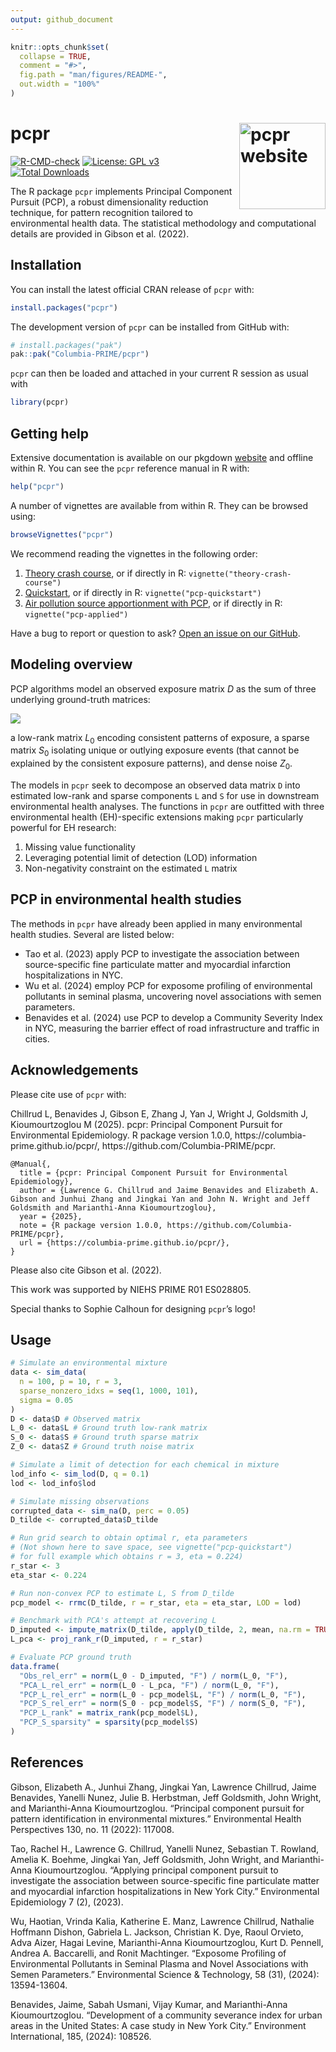 ```yaml
---
output: github_document
---
```


<!-- README.md is generated from README.Rmd. Please edit that file -->

```r
knitr::opts_chunk$set(
  collapse = TRUE,
  comment = "#>",
  fig.path = "man/figures/README-",
  out.width = "100%"
)
```

# pcpr <a href="https://columbia-prime.github.io/pcpr/"><img src="man/figures/logo.png" align="right" height="138" alt="pcpr website" /></a>

<!-- badges: start -->
<!-- [![CRAN status](https://www.r-pkg.org/badges/version/pcpr)](https://cran.r-project.org/package=pcpr) -->
[![R-CMD-check](https://github.com/Columbia-PRIME/pcpr/actions/workflows/R-CMD-check.yaml/badge.svg)](https://github.com/Columbia-PRIME/pcpr/actions/workflows/R-CMD-check.yaml)
[![License: GPL v3](https://img.shields.io/badge/License-GPLv3-blue.svg)](https://www.gnu.org/licenses/gpl-3.0)
[![Total Downloads](https://cranlogs.r-pkg.org/badges/grand-total/pcpr)](https://cranlogs.r-pkg.org/badges/grand-total/pcpr)
<!-- badges: end -->

The R package `pcpr` implements Principal Component Pursuit (PCP), a robust
dimensionality reduction technique, for pattern recognition tailored to
environmental health data. The statistical methodology and computational details
are provided in Gibson et al. (2022).

## Installation

You can install the latest official CRAN release of `pcpr` with:

``` r
install.packages("pcpr")
```

The development version of `pcpr` can be installed from GitHub with:

``` r
# install.packages("pak")
pak::pak("Columbia-PRIME/pcpr")
```

`pcpr` can then be loaded and attached in your current R session as usual with

```r
library(pcpr)
```

## Getting help

Extensive documentation is available on our pkgdown [website](https://columbia-prime.github.io/pcpr/reference/index.html) and offline within R.
You can see the `pcpr` reference manual in R with:

``` r
help("pcpr")
```

A number of vignettes are available from within R. They can be browsed using:

``` r
browseVignettes("pcpr")
```

We recommend reading the vignettes in the following order:

1. [Theory crash course](https://columbia-prime.github.io/pcpr/articles/theory-crash-course.html), or if directly in R: `vignette("theory-crash-course")`
2. [Quickstart](https://columbia-prime.github.io/pcpr/articles/pcp-quickstart.html), or if directly in R: `vignette("pcp-quickstart")`
3. [Air pollution source apportionment with PCP](https://columbia-prime.github.io/pcpr/articles/pcp-applied.html), or if directly in R: `vignette("pcp-applied")`

Have a bug to report or question to ask? [Open an issue on our GitHub](https://github.com/Columbia-PRIME/pcpr/issues).

## Modeling overview

PCP algorithms model an observed exposure matrix $D$ as the sum of three underlying
ground-truth matrices:

![](man/figures/README-pcp-model-1.jpeg)

a low-rank matrix $L_0$ encoding consistent patterns of exposure, a sparse
matrix $S_0$ isolating unique or outlying exposure events (that cannot be
explained by the consistent exposure patterns), and dense noise $Z_0$.

The models in `pcpr` seek to decompose an observed data matrix `D` into estimated
low-rank and sparse components `L` and `S` for use in downstream environmental health
analyses. The functions in `pcpr` are outfitted with three environmental health
(EH)-specific extensions making `pcpr` particularly powerful for EH research:

1. Missing value functionality
2. Leveraging potential limit of detection (LOD) information
3. Non-negativity constraint on the estimated `L` matrix

## PCP in environmental health studies

The methods in `pcpr` have already been applied in many environmental health studies. Several are listed below:

* Tao et al. (2023) apply PCP to investigate the association between source-specific fine particulate matter and myocardial infarction hospitalizations in NYC. 
* Wu et al. (2024) employ PCP for exposome profiling of environmental pollutants in seminal plasma, uncovering novel associations with semen parameters.
* Benavides et al. (2024) use PCP to develop a Community Severity Index in NYC, measuring the barrier effect of road infrastructure and traffic in cities. 

## Acknowledgements

Please cite use of `pcpr` with:

Chillrud L, Benavides J, Gibson E, Zhang J, Yan J, Wright J, Goldsmith J, Kioumourtzoglou M (2025).
pcpr: Principal Component Pursuit for Environmental Epidemiology. R package version 1.0.0,
https://columbia-prime.github.io/pcpr/, https://github.com/Columbia-PRIME/pcpr.

```
@Manual{,
  title = {pcpr: Principal Component Pursuit for Environmental Epidemiology},
  author = {Lawrence G. Chillrud and Jaime Benavides and Elizabeth A. Gibson and Junhui Zhang and Jingkai Yan and John N. Wright and Jeff Goldsmith and Marianthi-Anna Kioumourtzoglou},
  year = {2025},
  note = {R package version 1.0.0, https://github.com/Columbia-PRIME/pcpr},
  url = {https://columbia-prime.github.io/pcpr/},
}
```

Please also cite Gibson et al. (2022).

This work was supported by NIEHS PRIME R01 ES028805.

Special thanks to Sophie Calhoun for designing `pcpr`'s logo!

## Usage
```r
# Simulate an environmental mixture
data <- sim_data(
  n = 100, p = 10, r = 3,
  sparse_nonzero_idxs = seq(1, 1000, 101),
  sigma = 0.05
)
D <- data$D # Observed matrix
L_0 <- data$L # Ground truth low-rank matrix
S_0 <- data$S # Ground truth sparse matrix
Z_0 <- data$Z # Ground truth noise matrix

# Simulate a limit of detection for each chemical in mixture
lod_info <- sim_lod(D, q = 0.1)
lod <- lod_info$lod

# Simulate missing observations
corrupted_data <- sim_na(D, perc = 0.05)
D_tilde <- corrupted_data$D_tilde

# Run grid search to obtain optimal r, eta parameters
# (Not shown here to save space, see vignette("pcp-quickstart")
# for full example which obtains r = 3, eta = 0.224)
r_star <- 3
eta_star <- 0.224

# Run non-convex PCP to estimate L, S from D_tilde
pcp_model <- rrmc(D_tilde, r = r_star, eta = eta_star, LOD = lod)

# Benchmark with PCA's attempt at recovering L
D_imputed <- impute_matrix(D_tilde, apply(D_tilde, 2, mean, na.rm = TRUE))
L_pca <- proj_rank_r(D_imputed, r = r_star)

# Evaluate PCP ground truth
data.frame(
  "Obs_rel_err" = norm(L_0 - D_imputed, "F") / norm(L_0, "F"),
  "PCA_L_rel_err" = norm(L_0 - L_pca, "F") / norm(L_0, "F"),
  "PCP_L_rel_err" = norm(L_0 - pcp_model$L, "F") / norm(L_0, "F"),
  "PCP_S_rel_err" = norm(S_0 - pcp_model$S, "F") / norm(S_0, "F"),
  "PCP_L_rank" = matrix_rank(pcp_model$L),
  "PCP_S_sparsity" = sparsity(pcp_model$S)
)
```

## References

Gibson, Elizabeth A., Junhui Zhang, Jingkai Yan, Lawrence Chillrud, Jaime Benavides, Yanelli Nunez, Julie B. Herbstman, Jeff Goldsmith, John Wright, and Marianthi-Anna Kioumourtzoglou. "Principal component pursuit for pattern identification in environmental mixtures." Environmental Health Perspectives 130, no. 11 (2022): 117008.

Tao, Rachel H., Lawrence G. Chillrud, Yanelli Nunez, Sebastian T. Rowland, Amelia K. Boehme, Jingkai Yan, Jeff Goldsmith, John Wright, and Marianthi-Anna Kioumourtzoglou. "Applying principal component pursuit to investigate the association between source-specific fine particulate matter and myocardial infarction hospitalizations in New York City." Environmental Epidemiology 7 (2), (2023).

Wu, Haotian, Vrinda Kalia, Katherine E. Manz, Lawrence Chillrud, Nathalie Hoffmann Dishon, Gabriela L. Jackson, Christian K. Dye, Raoul Orvieto, Adva Aizer, Hagai Levine, Marianthi-Anna Kioumourtzoglou, Kurt D. Pennell, Andrea A. Baccarelli, and Ronit Machtinger. "Exposome Profiling of Environmental Pollutants in Seminal Plasma and Novel Associations with Semen Parameters." Environmental Science & Technology, 58 (31), (2024): 13594-13604.

Benavides, Jaime, Sabah Usmani, Vijay Kumar, and Marianthi-Anna Kioumourtzoglou. "Development of a community severance index for urban areas in the United States: A case study in New York City." Environment International, 185, (2024): 108526.
